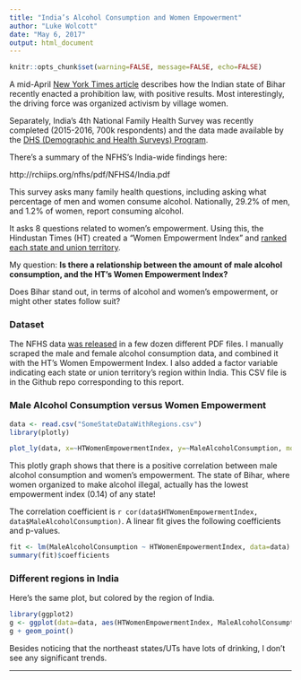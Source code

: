 ```yaml
---
title: "India’s Alcohol Consumption and Women Empowerment"
author: "Luke Wolcott"
date: "May 6, 2017"
output: html_document
---
```


```r
knitr::opts_chunk$set(warning=FALSE, message=FALSE, echo=FALSE)
```

A mid-April [New York Times article](https://www.nytimes.com/2017/04/15/world/asia/india-bihar-alcohol-ban-women.html?_r=0) describes how the Indian state of Bihar recently enacted a prohibition law, with positive results.  Most interestingly, the driving force was organized activism by village women.

Separately, India's 4th National Family Health Survey was recently completed (2015-2016, 700k respondents) and the data made available by the [DHS (Demographic and Health Surveys) Program](http://rchiips.org/nfhs/data1.shtml).

There's a summary of the NFHS's India-wide findings here:

http://rchiips.org/nfhs/pdf/NFHS4/India.pdf

This survey asks many family health questions, including asking what percentage of men and women consume alcohol.  Nationally, 29.2% of men, and 1.2% of women, report consuming alcohol.

It asks 8 questions related to women's empowerment.  Using this, the Hindustan Times (HT) created a "Women Empowerment Index" and [ranked each state and union territory](https://github.com/HindustanTimesLabs/women-empowerment-index).

My question: **Is there a relationship between the amount of male alcohol consumption, and the HT's Women Empowerment Index?**  

Does Bihar stand out, in terms of alcohol and women's empowerment, or might other states follow suit?  

### Dataset

The NFHS data [was released](http://rchiips.org/nfhs/pdf/NFHS4/India.pdf
) in a few dozen different PDF files.  I manually scraped the male and female alcohol consumption data, and combined it with the HT's Women Empowerment Index.  I also added a factor variable indicating each state or union territory's region within India.  This CSV file is in the Github repo corresponding to this report.

### Male Alcohol Consumption versus Women Empowerment

```r
data <- read.csv("SomeStateDataWithRegions.csv")
library(plotly)
```


```r
plot_ly(data, x=~HTWomenEmpowermentIndex, y=~MaleAlcoholConsumption, mode="markers", text=~State)
```

This plotly graph shows that there is a positive correlation between male alcohol consumption and women's empowerment.  The state of Bihar, where women organized to make alcohol illegal, actually has the lowest empowerment index (0.14) of any state!

The correlation coefficient is ```r cor(data$HTWomenEmpowermentIndex, data$MaleAlcoholConsumption)```.  A linear fit gives the following coefficients and p-values.


```r
fit <- lm(MaleAlcoholConsumption ~ HTWomenEmpowermentIndex, data=data)
summary(fit)$coefficients

```

### Different regions in India

Here's the same plot, but colored by the region of India.

```r
library(ggplot2)
g <- ggplot(data=data, aes(HTWomenEmpowermentIndex, MaleAlcoholConsumption, col=Region))
g + geom_point()

```

Besides noticing that the northeast states/UTs have lots of drinking, I don't see any significant trends.

---


